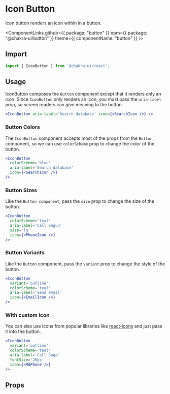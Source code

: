 # Icon Button

Icon button renders an icon within in a button.

<ComponentLinks
  github={{ package: "button" }}
  npm={{ package: "@chakra-ui/button" }}
  theme={{ componentName: "button" }}
/>

## Import

```js
import { IconButton } from '@chakra-ui/react';
```

## Usage

IconButton composes the `Button` component except that it renders only an icon.
Since `IconButton` only renders an icon, you must pass the `aria-label` prop, so
screen readers can give meaning to the button.

```jsx live
<IconButton aria-label='Search database' icon={<SearchIcon />} />
```

### Button Colors

The `IconButton` component accepts most of the props from the `Button`
component, so we can use `colorScheme` prop to change the color of the button.

```jsx live
<IconButton
  colorScheme='blue'
  aria-label='Search database'
  icon={<SearchIcon />}
/>
```

### Button Sizes

Like the `Button component`, pass the `size` prop to change the size of the
button.

```jsx live
<IconButton
  colorScheme='teal'
  aria-label='Call Segun'
  size='lg'
  icon={<PhoneIcon />}
/>
```

### Button Variants

Like the `Button` component, pass the `variant` prop to change the style of the
button.

```jsx live
<IconButton
  variant='outline'
  colorScheme='teal'
  aria-label='Send email'
  icon={<EmailIcon />}
/>
```

### With custom icon

You can also use icons from popular libraries like
[react-icons](https://react-icons.github.io/react-icons/) and just pass it into
the button.

```jsx live
<IconButton
  variant='outline'
  colorScheme='teal'
  aria-label='Call Sage'
  fontSize='20px'
  icon={<MdPhone />}
/>
```

## Props

<PropsTable of='IconButton' />
